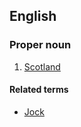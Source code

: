 ==English==

===Proper noun===
{{en-proper noun}}

# {{label|en|pejorative}} [[Scotland]]

====Related terms====
* [[Jock]]